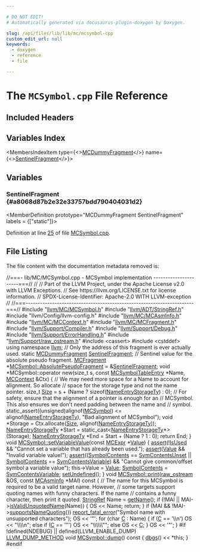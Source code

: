 ```yaml
---

# DO NOT EDIT!
# Automatically generated via docusaurus-plugin-doxygen by Doxygen.

slug: /api/files/lib/lib/mc/mcsymbol-cpp
custom_edit_url: null
keywords:
  - doxygen
  - reference
  - file

---
```





# The `MCSymbol.cpp` File Reference

<DoxygenPage pluginConfig={pluginConfig}>



## Included Headers

<IncludesList>
<IncludesListItem
  filePath="llvm/MC/MCSymbol.h"
  permalink="/docs/api/files/include/include/llvm/include/llvm/mc/mcsymbol-h"
  isLocal="true" />
<IncludesListItem
  filePath="llvm/ADT/StringRef.h"
  permalink="/docs/api/files/include/include/llvm/include/llvm/adt/stringref-h"
  isLocal="true" />
<IncludesListItem
  filePath="llvm/Config/llvm-config.h"
  permalink=""
  isLocal="true" />
<IncludesListItem
  filePath="llvm/MC/MCAsmInfo.h"
  permalink="/docs/api/files/include/include/llvm/include/llvm/mc/mcasminfo-h"
  isLocal="true" />
<IncludesListItem
  filePath="llvm/MC/MCContext.h"
  permalink="/docs/api/files/include/include/llvm/include/llvm/mc/mccontext-h"
  isLocal="true" />
<IncludesListItem
  filePath="llvm/MC/MCFragment.h"
  permalink="/docs/api/files/include/include/llvm/include/llvm/mc/mcfragment-h"
  isLocal="true" />
<IncludesListItem
  filePath="llvm/Support/Compiler.h"
  permalink="/docs/api/files/include/include/llvm/include/llvm/support/compiler-h"
  isLocal="true" />
<IncludesListItem
  filePath="llvm/Support/Debug.h"
  permalink="/docs/api/files/include/include/llvm/include/llvm/support/debug-h"
  isLocal="true" />
<IncludesListItem
  filePath="llvm/Support/ErrorHandling.h"
  permalink="/docs/api/files/include/include/llvm/include/llvm/support/errorhandling-h"
  isLocal="true" />
<IncludesListItem
  filePath="llvm/Support/raw_ostream.h"
  permalink="/docs/api/files/include/include/llvm/include/llvm/support/raw-ostream-h"
  isLocal="true" />
<IncludesListItem
  filePath="cassert"
  permalink=""
  isLocal="false" />
<IncludesListItem
  filePath="cstddef"
  permalink=""
  isLocal="false" />
</IncludesList>

## Variables Index

<MembersIndex>

<MembersIndexItem
  type={<><a href="/docs/api/classes/llvm/mcdummyfragment">MCDummyFragment</a></>}
  name={<><a href="#a8068d87b2e32e33757bdd790404031d2">SentinelFragment</a></>}>
</MembersIndexItem>

</MembersIndex>


<SectionDefinition>

## Variables

### SentinelFragment {#a8068d87b2e32e33757bdd790404031d2}

<MemberDefinition
  prototype="MCDummyFragment SentinelFragment"
  labels = {["static"]}>

Definition at line <a href="#l00025">25</a> of file <a href="/docs/api/files/lib/lib/mc/mcsymbol-cpp">MCSymbol.cpp</a>.
</MemberDefinition>

</SectionDefinition>

## File Listing

The file content with the documentation metadata removed is:

<ProgramListing>

<Link id="l00001" /><CodeLine lineNumber="1"><Highlight kind="comment">//===- lib/MC/MCSymbol.cpp - MCSymbol implementation ----------------------===//</Highlight><Highlight kind="normal"></Highlight></CodeLine>
<Link id="l00002" /><CodeLine lineNumber="2"><Highlight kind="normal"></Highlight><Highlight kind="comment">//</Highlight><Highlight kind="normal"></Highlight></CodeLine>
<Link id="l00003" /><CodeLine lineNumber="3"><Highlight kind="normal"></Highlight><Highlight kind="comment">// Part of the LLVM Project, under the Apache License v2.0 with LLVM Exceptions.</Highlight><Highlight kind="normal"></Highlight></CodeLine>
<Link id="l00004" /><CodeLine lineNumber="4"><Highlight kind="normal"></Highlight><Highlight kind="comment">// See https://llvm.org/LICENSE.txt for license information.</Highlight><Highlight kind="normal"></Highlight></CodeLine>
<Link id="l00005" /><CodeLine lineNumber="5"><Highlight kind="normal"></Highlight><Highlight kind="comment">// SPDX-License-Identifier: Apache-2.0 WITH LLVM-exception</Highlight><Highlight kind="normal"></Highlight></CodeLine>
<Link id="l00006" /><CodeLine lineNumber="6"><Highlight kind="normal"></Highlight><Highlight kind="comment">//</Highlight><Highlight kind="normal"></Highlight></CodeLine>
<Link id="l00007" /><CodeLine lineNumber="7"><Highlight kind="normal"></Highlight><Highlight kind="comment">//===----------------------------------------------------------------------===//</Highlight><Highlight kind="normal"></Highlight></CodeLine>
<Link id="l00008" /><CodeLine lineNumber="8"><Highlight kind="normal"></Highlight></CodeLine>
<Link id="l00009" /><CodeLine lineNumber="9"><Highlight kind="normal"></Highlight><Highlight kind="preprocessor">#include &quot;<a href="/docs/api/files/include/include/llvm/include/llvm/mc/mcsymbol-h">llvm/MC/MCSymbol.h</a>&quot;</Highlight><Highlight kind="normal"></Highlight></CodeLine>
<Link id="l00010" /><CodeLine lineNumber="10"><Highlight kind="normal"></Highlight><Highlight kind="preprocessor">#include &quot;<a href="/docs/api/files/include/include/llvm/include/llvm/adt/stringref-h">llvm/ADT/StringRef.h</a>&quot;</Highlight><Highlight kind="normal"></Highlight></CodeLine>
<Link id="l00011" /><CodeLine lineNumber="11"><Highlight kind="normal"></Highlight><Highlight kind="preprocessor">#include &quot;llvm/Config/llvm-config.h&quot;</Highlight><Highlight kind="normal"></Highlight></CodeLine>
<Link id="l00012" /><CodeLine lineNumber="12"><Highlight kind="normal"></Highlight><Highlight kind="preprocessor">#include &quot;<a href="/docs/api/files/include/include/llvm/include/llvm/mc/mcasminfo-h">llvm/MC/MCAsmInfo.h</a>&quot;</Highlight><Highlight kind="normal"></Highlight></CodeLine>
<Link id="l00013" /><CodeLine lineNumber="13"><Highlight kind="normal"></Highlight><Highlight kind="preprocessor">#include &quot;<a href="/docs/api/files/include/include/llvm/include/llvm/mc/mccontext-h">llvm/MC/MCContext.h</a>&quot;</Highlight><Highlight kind="normal"></Highlight></CodeLine>
<Link id="l00014" /><CodeLine lineNumber="14"><Highlight kind="normal"></Highlight><Highlight kind="preprocessor">#include &quot;<a href="/docs/api/files/include/include/llvm/include/llvm/mc/mcfragment-h">llvm/MC/MCFragment.h</a>&quot;</Highlight><Highlight kind="normal"></Highlight></CodeLine>
<Link id="l00015" /><CodeLine lineNumber="15"><Highlight kind="normal"></Highlight><Highlight kind="preprocessor">#include &quot;<a href="/docs/api/files/include/include/llvm/include/llvm/support/compiler-h">llvm/Support/Compiler.h</a>&quot;</Highlight><Highlight kind="normal"></Highlight></CodeLine>
<Link id="l00016" /><CodeLine lineNumber="16"><Highlight kind="normal"></Highlight><Highlight kind="preprocessor">#include &quot;<a href="/docs/api/files/include/include/llvm/include/llvm/support/debug-h">llvm/Support/Debug.h</a>&quot;</Highlight><Highlight kind="normal"></Highlight></CodeLine>
<Link id="l00017" /><CodeLine lineNumber="17"><Highlight kind="normal"></Highlight><Highlight kind="preprocessor">#include &quot;<a href="/docs/api/files/include/include/llvm/include/llvm/support/errorhandling-h">llvm/Support/ErrorHandling.h</a>&quot;</Highlight><Highlight kind="normal"></Highlight></CodeLine>
<Link id="l00018" /><CodeLine lineNumber="18"><Highlight kind="normal"></Highlight><Highlight kind="preprocessor">#include &quot;<a href="/docs/api/files/include/include/llvm/include/llvm/support/raw-ostream-h">llvm/Support/raw&#95;ostream.h</a>&quot;</Highlight><Highlight kind="normal"></Highlight></CodeLine>
<Link id="l00019" /><CodeLine lineNumber="19"><Highlight kind="normal"></Highlight><Highlight kind="preprocessor">#include &lt;cassert&gt;</Highlight><Highlight kind="normal"></Highlight></CodeLine>
<Link id="l00020" /><CodeLine lineNumber="20"><Highlight kind="normal"></Highlight><Highlight kind="preprocessor">#include &lt;cstddef&gt;</Highlight><Highlight kind="normal"></Highlight></CodeLine>
<Link id="l00021" /><CodeLine lineNumber="21"><Highlight kind="normal"></Highlight></CodeLine>
<Link id="l00022" /><CodeLine lineNumber="22"><Highlight kind="normal"></Highlight><Highlight kind="keyword">using namespace </Highlight><Highlight kind="normal"><a href="/docs/api/namespaces/llvm">llvm</a>;</Highlight></CodeLine>
<Link id="l00023" /><CodeLine lineNumber="23"><Highlight kind="normal"></Highlight></CodeLine>
<Link id="l00024" /><CodeLine lineNumber="24"><Highlight kind="normal"></Highlight><Highlight kind="comment">// Only the address of this fragment is ever actually used.</Highlight><Highlight kind="normal"></Highlight></CodeLine>
<Link id="l00025" /><CodeLine lineNumber="25" lineLink="#a8068d87b2e32e33757bdd790404031d2"><Highlight kind="normal"></Highlight><Highlight kind="keyword">static</Highlight><Highlight kind="normal"> <a href="/docs/api/classes/llvm/mcdummyfragment">MCDummyFragment</a> <a href="#a8068d87b2e32e33757bdd790404031d2">SentinelFragment</a>;</Highlight></CodeLine>
<Link id="l00026" /><CodeLine lineNumber="26"><Highlight kind="normal"></Highlight></CodeLine>
<Link id="l00027" /><CodeLine lineNumber="27"><Highlight kind="normal"></Highlight><Highlight kind="comment">// Sentinel value for the absolute pseudo fragment.</Highlight><Highlight kind="normal"></Highlight></CodeLine>
<Link id="l00028" /><CodeLine lineNumber="28"><Highlight kind="normal"><a href="/docs/api/classes/llvm/mcfragment">MCFragment</a> &#42;<a href="/docs/api/classes/llvm/mcsymbol/#ab889b3167a4e08aeb1268d4712f7221c">MCSymbol::AbsolutePseudoFragment</a> = &amp;<a href="#a8068d87b2e32e33757bdd790404031d2">SentinelFragment</a>;</Highlight></CodeLine>
<Link id="l00029" /><CodeLine lineNumber="29"><Highlight kind="normal"></Highlight></CodeLine>
<Link id="l00030" /><CodeLine lineNumber="30" lineLink="/docs/api/classes/llvm/mcsymbol/#a44507ca9ae5a30fe3aaf1cdea68d2eb8"><Highlight kind="normal"></Highlight><Highlight kind="keywordtype">void</Highlight><Highlight kind="normal"> &#42;MCSymbol::operator </Highlight><Highlight kind="keyword">new</Highlight><Highlight kind="normal">(</Highlight><Highlight kind="keywordtype">size&#95;t</Highlight><Highlight kind="normal"> s, </Highlight><Highlight kind="keyword">const</Highlight><Highlight kind="normal"> <a href="/docs/api/namespaces/llvm/#a9f4cf9e4567dcf87070176a271b63e38">MCSymbolTableEntry</a> &#42;Name,</Highlight></CodeLine>
<Link id="l00031" /><CodeLine lineNumber="31"><Highlight kind="normal">                             <a href="/docs/api/classes/llvm/mcsymbol/#a7862d2f746209c16291d7139dab55e00">MCContext</a> &amp;Ctx) &#123;</Highlight></CodeLine>
<Link id="l00032" /><CodeLine lineNumber="32"><Highlight kind="normal">  </Highlight><Highlight kind="comment">// We may need more space for a Name to account for alignment.  So allocate</Highlight><Highlight kind="normal"></Highlight></CodeLine>
<Link id="l00033" /><CodeLine lineNumber="33"><Highlight kind="normal">  </Highlight><Highlight kind="comment">// space for the storage type and not the name pointer.</Highlight><Highlight kind="normal"></Highlight></CodeLine>
<Link id="l00034" /><CodeLine lineNumber="34"><Highlight kind="normal">  </Highlight><Highlight kind="keywordtype">size&#95;t</Highlight><Highlight kind="normal"> <a href="/docs/api/files/lib/lib/analysis/inlineorder-cpp/#a7ee6f0cb51c3b9056199e9a0001fe8c3a6f6cb72d544962fa333e2e34ce64f719">Size</a> = s + (Name ? </Highlight><Highlight kind="keyword">sizeof</Highlight><Highlight kind="normal">(<a href="/docs/api/classes/llvm/mcsymbol/#acc9e4586713b5561ff4a0daf55d476fc">NameEntryStorageTy</a>) : 0);</Highlight></CodeLine>
<Link id="l00035" /><CodeLine lineNumber="35"><Highlight kind="normal"></Highlight></CodeLine>
<Link id="l00036" /><CodeLine lineNumber="36"><Highlight kind="normal">  </Highlight><Highlight kind="comment">// For safety, ensure that the alignment of a pointer is enough for an</Highlight><Highlight kind="normal"></Highlight></CodeLine>
<Link id="l00037" /><CodeLine lineNumber="37"><Highlight kind="normal">  </Highlight><Highlight kind="comment">// MCSymbol.  This also ensures we don&#39;t need padding between the name and</Highlight><Highlight kind="normal"></Highlight></CodeLine>
<Link id="l00038" /><CodeLine lineNumber="38"><Highlight kind="normal">  </Highlight><Highlight kind="comment">// symbol.</Highlight><Highlight kind="normal"></Highlight></CodeLine>
<Link id="l00039" /><CodeLine lineNumber="39"><Highlight kind="normal">  </Highlight><Highlight kind="keyword">static&#95;assert</Highlight><Highlight kind="normal">((unsigned)</Highlight><Highlight kind="keyword">alignof</Highlight><Highlight kind="normal">(<a href="/docs/api/classes/llvm/mcsymbol/#a66a74a9d90f80bcf982d70ab2446862e">MCSymbol</a>) &lt;= </Highlight><Highlight kind="keyword">alignof</Highlight><Highlight kind="normal">(<a href="/docs/api/classes/llvm/mcsymbol/#acc9e4586713b5561ff4a0daf55d476fc">NameEntryStorageTy</a>),</Highlight></CodeLine>
<Link id="l00040" /><CodeLine lineNumber="40"><Highlight kind="normal">                </Highlight><Highlight kind="stringliteral">&quot;Bad alignment of MCSymbol&quot;</Highlight><Highlight kind="normal">);</Highlight></CodeLine>
<Link id="l00041" /><CodeLine lineNumber="41"><Highlight kind="normal">  </Highlight><Highlight kind="keywordtype">void</Highlight><Highlight kind="normal"> &#42;Storage = Ctx.allocate(<a href="/docs/api/files/lib/lib/analysis/inlineorder-cpp/#a7ee6f0cb51c3b9056199e9a0001fe8c3a6f6cb72d544962fa333e2e34ce64f719">Size</a>, </Highlight><Highlight kind="keyword">alignof</Highlight><Highlight kind="normal">(<a href="/docs/api/classes/llvm/mcsymbol/#acc9e4586713b5561ff4a0daf55d476fc">NameEntryStorageTy</a>));</Highlight></CodeLine>
<Link id="l00042" /><CodeLine lineNumber="42"><Highlight kind="normal">  <a href="/docs/api/classes/llvm/mcsymbol/#acc9e4586713b5561ff4a0daf55d476fc">NameEntryStorageTy</a> &#42;Start = </Highlight><Highlight kind="keyword">static&#95;cast&lt;</Highlight><Highlight kind="normal"><a href="/docs/api/classes/llvm/mcsymbol/#acc9e4586713b5561ff4a0daf55d476fc">NameEntryStorageTy</a>&#42;</Highlight><Highlight kind="keyword">&gt;</Highlight><Highlight kind="normal">(Storage);</Highlight></CodeLine>
<Link id="l00043" /><CodeLine lineNumber="43"><Highlight kind="normal">  <a href="/docs/api/classes/llvm/mcsymbol/#acc9e4586713b5561ff4a0daf55d476fc">NameEntryStorageTy</a> &#42;End = Start + (Name ? 1 : 0);</Highlight></CodeLine>
<Link id="l00044" /><CodeLine lineNumber="44"><Highlight kind="normal">  </Highlight><Highlight kind="keywordflow">return</Highlight><Highlight kind="normal"> End;</Highlight></CodeLine>
<Link id="l00045" /><CodeLine lineNumber="45"><Highlight kind="normal">&#125;</Highlight></CodeLine>
<Link id="l00046" /><CodeLine lineNumber="46"><Highlight kind="normal"></Highlight></CodeLine>
<Link id="l00047" /><CodeLine lineNumber="47" lineLink="/docs/api/classes/llvm/mcsymbol/#a7f1486460b5e2da7f4527bbb2da54eff"><Highlight kind="normal"></Highlight><Highlight kind="keywordtype">void</Highlight><Highlight kind="normal"> <a href="/docs/api/classes/llvm/mcsymbol/#a7f1486460b5e2da7f4527bbb2da54eff">MCSymbol::setVariableValue</a>(</Highlight><Highlight kind="keyword">const</Highlight><Highlight kind="normal"> <a href="/docs/api/classes/llvm/mcsymbol/#a4003ba7a2726fde2214660963213cc31">MCExpr</a> &#42;<a href="/docs/api/classes/llvm/mcsymbol/#ade459224fb570ada6dfe814e45423df2">Value</a>) &#123;</Highlight></CodeLine>
<Link id="l00048" /><CodeLine lineNumber="48"><Highlight kind="normal">  <a href="/docs/api/files/lib/lib/target/lib/target/amdgpu/silowercontrolflow-cpp/#a4868c5d81c5ccc98c47aeab6244346a0">assert</a>(!<a href="/docs/api/classes/llvm/mcsymbol/#a45f78bb9dc66342e9dbedec745bc8855">IsUsed</a> &amp;&amp; </Highlight><Highlight kind="stringliteral">&quot;Cannot set a variable that has already been used.&quot;</Highlight><Highlight kind="normal">);</Highlight></CodeLine>
<Link id="l00049" /><CodeLine lineNumber="49"><Highlight kind="normal">  <a href="/docs/api/files/lib/lib/target/lib/target/amdgpu/silowercontrolflow-cpp/#a4868c5d81c5ccc98c47aeab6244346a0">assert</a>(<a href="/docs/api/classes/llvm/mcsymbol/#ade459224fb570ada6dfe814e45423df2">Value</a> &amp;&amp; </Highlight><Highlight kind="stringliteral">&quot;Invalid variable value!&quot;</Highlight><Highlight kind="normal">);</Highlight></CodeLine>
<Link id="l00050" /><CodeLine lineNumber="50"><Highlight kind="normal">  <a href="/docs/api/files/lib/lib/target/lib/target/amdgpu/silowercontrolflow-cpp/#a4868c5d81c5ccc98c47aeab6244346a0">assert</a>((<a href="/docs/api/classes/llvm/mcsymbol/#aa982a927d29bb0b33d323340bf669c4b">SymbolContents</a> == <a href="/docs/api/classes/llvm/mcsymbol/#ab281e4b5733c0b3ca5969fc1d651333baaac521554a8934e34e473fc085ad7c4c">SymContentsUnset</a> ||</Highlight></CodeLine>
<Link id="l00051" /><CodeLine lineNumber="51"><Highlight kind="normal">          <a href="/docs/api/classes/llvm/mcsymbol/#aa982a927d29bb0b33d323340bf669c4b">SymbolContents</a> == <a href="/docs/api/classes/llvm/mcsymbol/#ab281e4b5733c0b3ca5969fc1d651333baeacb7989d1dabfc220151df99c57a55c">SymContentsVariable</a>) &amp;&amp;</Highlight></CodeLine>
<Link id="l00052" /><CodeLine lineNumber="52"><Highlight kind="normal">         </Highlight><Highlight kind="stringliteral">&quot;Cannot give common/offset symbol a variable value&quot;</Highlight><Highlight kind="normal">);</Highlight></CodeLine>
<Link id="l00053" /><CodeLine lineNumber="53"><Highlight kind="normal">  this-&gt;Value = <a href="/docs/api/classes/llvm/mcsymbol/#ade459224fb570ada6dfe814e45423df2">Value</a>;</Highlight></CodeLine>
<Link id="l00054" /><CodeLine lineNumber="54"><Highlight kind="normal">  <a href="/docs/api/classes/llvm/mcsymbol/#aa982a927d29bb0b33d323340bf669c4b">SymbolContents</a> = <a href="/docs/api/classes/llvm/mcsymbol/#ab281e4b5733c0b3ca5969fc1d651333baeacb7989d1dabfc220151df99c57a55c">SymContentsVariable</a>;</Highlight></CodeLine>
<Link id="l00055" /><CodeLine lineNumber="55"><Highlight kind="normal">  <a href="/docs/api/classes/llvm/mcsymbol/#ab65fa2b7850f38cafbc74ab99c3a3fed">setUndefined</a>();</Highlight></CodeLine>
<Link id="l00056" /><CodeLine lineNumber="56"><Highlight kind="normal">&#125;</Highlight></CodeLine>
<Link id="l00057" /><CodeLine lineNumber="57"><Highlight kind="normal"></Highlight></CodeLine>
<Link id="l00058" /><CodeLine lineNumber="58" lineLink="/docs/api/classes/llvm/mcsymbol/#a27f7a23e572edb7b1bc46d9639c3204a"><Highlight kind="normal"></Highlight><Highlight kind="keywordtype">void</Highlight><Highlight kind="normal"> <a href="/docs/api/classes/llvm/mcsymbol/#a27f7a23e572edb7b1bc46d9639c3204a">MCSymbol::print</a>(<a href="/docs/api/classes/llvm/raw-ostream">raw&#95;ostream</a> &amp;OS, </Highlight><Highlight kind="keyword">const</Highlight><Highlight kind="normal"> <a href="/docs/api/classes/llvm/mcasminfo">MCAsmInfo</a> &#42;MAI)</Highlight><Highlight kind="keyword"> const </Highlight><Highlight kind="normal">&#123;</Highlight></CodeLine>
<Link id="l00059" /><CodeLine lineNumber="59"><Highlight kind="normal">  </Highlight><Highlight kind="comment">// The name for this MCSymbol is required to be a valid target name.  However,</Highlight><Highlight kind="normal"></Highlight></CodeLine>
<Link id="l00060" /><CodeLine lineNumber="60"><Highlight kind="normal">  </Highlight><Highlight kind="comment">// some targets support quoting names with funny characters.  If the name</Highlight><Highlight kind="normal"></Highlight></CodeLine>
<Link id="l00061" /><CodeLine lineNumber="61"><Highlight kind="normal">  </Highlight><Highlight kind="comment">// contains a funny character, then print it quoted.</Highlight><Highlight kind="normal"></Highlight></CodeLine>
<Link id="l00062" /><CodeLine lineNumber="62"><Highlight kind="normal">  <a href="/docs/api/classes/llvm/stringref">StringRef</a> Name = <a href="/docs/api/classes/llvm/mcsymbol/#a57c7b2b9784361914262eeb0a6f0b18d">getName</a>();</Highlight></CodeLine>
<Link id="l00063" /><CodeLine lineNumber="63"><Highlight kind="normal">  </Highlight><Highlight kind="keywordflow">if</Highlight><Highlight kind="normal"> (!MAI || MAI-&gt;<a href="/docs/api/classes/llvm/mcasminfo/#aef73072733b19b438fdd3af23627706c">isValidUnquotedName</a>(Name)) &#123;</Highlight></CodeLine>
<Link id="l00064" /><CodeLine lineNumber="64"><Highlight kind="normal">    OS &lt;&lt; Name;</Highlight></CodeLine>
<Link id="l00065" /><CodeLine lineNumber="65"><Highlight kind="normal">    </Highlight><Highlight kind="keywordflow">return</Highlight><Highlight kind="normal">;</Highlight></CodeLine>
<Link id="l00066" /><CodeLine lineNumber="66"><Highlight kind="normal">  &#125;</Highlight></CodeLine>
<Link id="l00067" /><CodeLine lineNumber="67"><Highlight kind="normal"></Highlight></CodeLine>
<Link id="l00068" /><CodeLine lineNumber="68"><Highlight kind="normal">  </Highlight><Highlight kind="keywordflow">if</Highlight><Highlight kind="normal"> (MAI &amp;&amp; !MAI-&gt;<a href="/docs/api/classes/llvm/mcasminfo/#a66b2402fdf6bed91396cc511f818ae65">supportsNameQuoting</a>())</Highlight></CodeLine>
<Link id="l00069" /><CodeLine lineNumber="69"><Highlight kind="normal">    <a href="/docs/api/namespaces/llvm/#a7f2a3d4dcfee70225988aec53ff1e173">report&#95;fatal&#95;error</a>(</Highlight><Highlight kind="stringliteral">&quot;Symbol name with unsupported characters&quot;</Highlight><Highlight kind="normal">);</Highlight></CodeLine>
<Link id="l00070" /><CodeLine lineNumber="70"><Highlight kind="normal"></Highlight></CodeLine>
<Link id="l00071" /><CodeLine lineNumber="71"><Highlight kind="normal">  OS &lt;&lt; </Highlight><Highlight kind="charliteral">&#39;&quot;&#39;</Highlight><Highlight kind="normal">;</Highlight></CodeLine>
<Link id="l00072" /><CodeLine lineNumber="72"><Highlight kind="normal">  </Highlight><Highlight kind="keywordflow">for</Highlight><Highlight kind="normal"> (</Highlight><Highlight kind="keywordtype">char</Highlight><Highlight kind="normal"> <a href="/docs/api/namespaces/llvm/callingconv/#ac6aa1387c4375260e2468eb5a77fdb4cafd841a49aec1539bc88abc8ff9e170fb">C</a> : Name) &#123;</Highlight></CodeLine>
<Link id="l00073" /><CodeLine lineNumber="73"><Highlight kind="normal">    </Highlight><Highlight kind="keywordflow">if</Highlight><Highlight kind="normal"> (<a href="/docs/api/namespaces/llvm/callingconv/#ac6aa1387c4375260e2468eb5a77fdb4cafd841a49aec1539bc88abc8ff9e170fb">C</a> == </Highlight><Highlight kind="charliteral">&#39;\\n&#39;</Highlight><Highlight kind="normal">)</Highlight></CodeLine>
<Link id="l00074" /><CodeLine lineNumber="74"><Highlight kind="normal">      OS &lt;&lt; </Highlight><Highlight kind="stringliteral">&quot;\\\\n&quot;</Highlight><Highlight kind="normal">;</Highlight></CodeLine>
<Link id="l00075" /><CodeLine lineNumber="75"><Highlight kind="normal">    </Highlight><Highlight kind="keywordflow">else</Highlight><Highlight kind="normal"> </Highlight><Highlight kind="keywordflow">if</Highlight><Highlight kind="normal"> (<a href="/docs/api/namespaces/llvm/callingconv/#ac6aa1387c4375260e2468eb5a77fdb4cafd841a49aec1539bc88abc8ff9e170fb">C</a> == </Highlight><Highlight kind="charliteral">&#39;&quot;&#39;</Highlight><Highlight kind="normal">)</Highlight></CodeLine>
<Link id="l00076" /><CodeLine lineNumber="76"><Highlight kind="normal">      OS &lt;&lt; </Highlight><Highlight kind="stringliteral">&quot;\\\\\\&quot;&quot;</Highlight><Highlight kind="normal">;</Highlight></CodeLine>
<Link id="l00077" /><CodeLine lineNumber="77"><Highlight kind="normal">    </Highlight><Highlight kind="keywordflow">else</Highlight><Highlight kind="normal"></Highlight></CodeLine>
<Link id="l00078" /><CodeLine lineNumber="78"><Highlight kind="normal">      OS &lt;&lt; <a href="/docs/api/namespaces/llvm/callingconv/#ac6aa1387c4375260e2468eb5a77fdb4cafd841a49aec1539bc88abc8ff9e170fb">C</a>;</Highlight></CodeLine>
<Link id="l00079" /><CodeLine lineNumber="79"><Highlight kind="normal">  &#125;</Highlight></CodeLine>
<Link id="l00080" /><CodeLine lineNumber="80"><Highlight kind="normal">  OS &lt;&lt; </Highlight><Highlight kind="charliteral">&#39;&quot;&#39;</Highlight><Highlight kind="normal">;</Highlight></CodeLine>
<Link id="l00081" /><CodeLine lineNumber="81"><Highlight kind="normal">&#125;</Highlight></CodeLine>
<Link id="l00082" /><CodeLine lineNumber="82"><Highlight kind="normal"></Highlight></CodeLine>
<Link id="l00083" /><CodeLine lineNumber="83"><Highlight kind="normal"></Highlight><Highlight kind="preprocessor">#if !defined(NDEBUG) || defined(LLVM&#95;ENABLE&#95;DUMP)</Highlight><Highlight kind="normal"></Highlight></CodeLine>
<Link id="l00084" /><CodeLine lineNumber="84" lineLink="/docs/api/classes/llvm/mcsymbol/#aca2ff5e9eadc78b9ea7a216595933f86"><Highlight kind="normal"><a href="/docs/api/files/include/include/llvm/include/llvm/support/compiler-h/#aa863693eef567397d9c292da5bf22d34">LLVM&#95;DUMP&#95;METHOD</a> </Highlight><Highlight kind="keywordtype">void</Highlight><Highlight kind="normal"> <a href="/docs/api/classes/llvm/mcsymbol/#aca2ff5e9eadc78b9ea7a216595933f86">MCSymbol::dump</a>()</Highlight><Highlight kind="keyword"> const </Highlight><Highlight kind="normal">&#123;</Highlight></CodeLine>
<Link id="l00085" /><CodeLine lineNumber="85"><Highlight kind="normal">  <a href="/docs/api/namespaces/llvm/#a7c46c742c31be54870e2038048e6b391">dbgs</a>() &lt;&lt; &#42;</Highlight><Highlight kind="keyword">this</Highlight><Highlight kind="normal">;</Highlight></CodeLine>
<Link id="l00086" /><CodeLine lineNumber="86"><Highlight kind="normal">&#125;</Highlight></CodeLine>
<Link id="l00087" /><CodeLine lineNumber="87"><Highlight kind="normal"></Highlight><Highlight kind="preprocessor">#endif</Highlight></CodeLine>

</ProgramListing>

</DoxygenPage>
